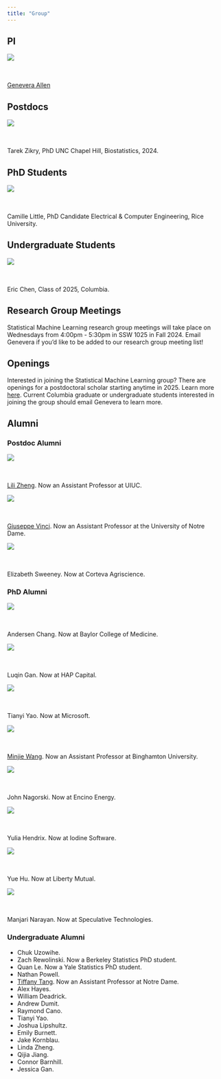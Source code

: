 ```yaml
---
title: "Group"
---
```



## PI

::: {.grid}
::: {.g-col-3}
![](images/Genevera_Allen-headshot_cropped.jpeg)
:::
::: {.g-col-5}
<br><br>
[Genevera Allen](bio.qmd)
:::
:::

## Postdocs

::: {.grid}
::: {.g-col-3}
![](images/headshot_square_tarekzikry.png)
:::
::: {.g-col-5}
<br><br>
Tarek Zikry, PhD UNC Chapel Hill, Biostatistics, 2024.  
:::
:::


## PhD Students

::: {.grid}
::: {.g-col-3}
![](images/camille_heashot-e1624913125209.jpg)
:::
::: {.g-col-5}
<br><br>
Camille Little, PhD Candidate Electrical & Computer Engineering, Rice University. 
:::
:::



## Undergraduate Students

::: {.grid}
::: {.g-col-3}
![](images/eric_chen_headshot.jpeg)
:::
::: {.g-col-5}
<br><br>
Eric Chen, Class of 2025, Columbia.  
:::
:::



## Research Group Meetings

Statistical Machine Learning research group meetings will take place on Wednesdays from 4:00pm - 5:30pm in SSW 1025 in Fall 2024.  Email Genevera if you'd like to be added to our research group meeting list!


## Openings

Interested in joining the Statistical Machine Learning group?  There are openings for a postdoctoral scholar starting anytime in 2025.  Learn more [here]().  Current Columbia graduate or undergraduate students interested in joining the group should email Genevera to learn more.

## Alumni

### Postdoc Alumni

::: {.grid}
::: {.g-col-2}
![](images/LiliZheng2368.jpg)
:::
::: {.g-col-5}
<br><br>
[Lili Zheng](). Now an Assistant Professor at UIUC.
:::
:::

::: {.grid}
::: {.g-col-2}
![](images/Giuseppe-Vinci.jpeg)
:::
::: {.g-col-5}
<br><br>
[Giuseppe Vinci](). Now an Assistant Professor at the University of Notre Dame.
:::
:::


::: {.grid}
::: {.g-col-2}
![](images/Elizabeth-Sweeney.jpeg)
:::
::: {.g-col-5}
<br><br>
Elizabeth Sweeney.  Now at Corteva Agriscience.  
:::
:::



### PhD Alumni

::: {.grid}
::: {.g-col-2}
![](images/Andersen-Chang-Profile-350x350-1.png)
:::
::: {.g-col-5}
<br><br>
Andersen Chang. Now at Baylor College of Medicine.
:::
:::

::: {.grid}
::: {.g-col-2}
![](images/Luqin-Gan-Headshot.jpg)
:::
::: {.g-col-5}
<br><br>
Luqin Gan.  Now at HAP Capital.
:::
:::

::: {.grid}
::: {.g-col-2}
![](images/Tianyi-Yao.png)
:::
::: {.g-col-5}
<br><br>
Tianyi Yao.  Now at Microsoft.
:::
:::

::: {.grid}
::: {.g-col-2}
![](images/Minjie-e1624914007632.jpg)
:::
::: {.g-col-5}
<br><br>
[Minjie Wang]().  Now an Assistant Professor at Binghamton University. 
:::
:::

::: {.grid}
::: {.g-col-2}
![](images/John-Nagorski.jpeg)
:::
::: {.g-col-5}
<br><br>
John Nagorski.  Now at Encino Energy.
:::
:::

::: {.grid}
::: {.g-col-2}
![](images/Yulia-Hendrix.jpeg)
:::
::: {.g-col-5}
<br><br>
Yulia Hendrix.  Now at Iodine Software.  
:::
:::

::: {.grid}
::: {.g-col-2}
![](images/Yue-Hu.jpeg)
:::
::: {.g-col-5}
<br><br>
Yue Hu. Now at Liberty Mutual.  
:::
:::

::: {.grid}
::: {.g-col-2}
![](images/Manjari_Narayan_photo.png)
:::
::: {.g-col-5}
<br><br>
Manjari Narayan.  Now at Speculative Technologies.  
:::
:::



### Undergraduate Alumni

- Chuk Uzowihe.
- Zach Rewolinski. Now a Berkeley Statistics PhD student.
- Quan Le. Now a Yale Statistics PhD student.
- Nathan Powell.
- [Tiffany Tang](). Now an Assistant Professor at Notre Dame.
- Alex Hayes.
- William Deadrick.
- Andrew Dumit.
- Raymond Cano.
- Tianyi Yao.
- Joshua Lipshultz.
- Emily Burnett.
- Jake Kornblau.
- Linda Zheng.
- Qijia Jiang.
- Connor Barnhill.
- Jessica Gan.
